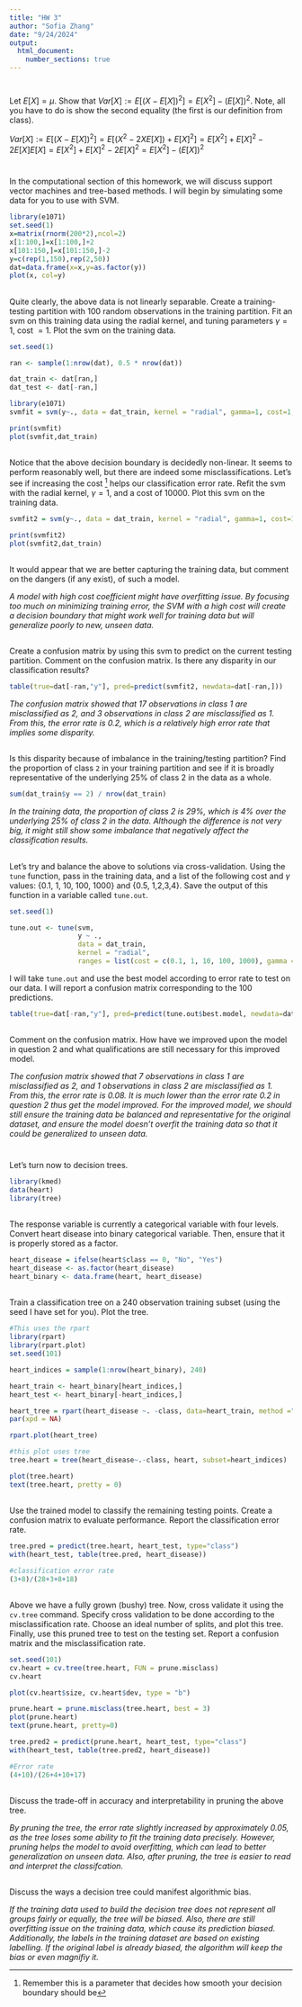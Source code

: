 ```yaml
---
title: "HW 3"
author: "Sofia Zhang"
date: "9/24/2024"
output: 
  html_document:
    number_sections: true
---
```


#

Let $E[X] = \mu$.  Show that $Var[X] := E[(X-E[X])^2] = E[X^2]-(E[X])^2$.  Note, all you have to do is show the second equality (the first is our definition from class). 

$Var[X] := E[(X-E[X])^2] = E[(X^2-2XE[X])+ E[X]^2] =  E[X^2] + E[X]^2 -2E[X]E[X] = E[X^2] + E[X]^2 - 2E[X]^2 = E[X^2]-(E[X])^2$

# 

In the computational section of this homework, we will discuss support vector machines and tree-based methods.  I will begin by simulating some data for you to use with SVM. 

```r
library(e1071)
set.seed(1) 
x=matrix(rnorm(200*2),ncol=2)
x[1:100,]=x[1:100,]+2
x[101:150,]=x[101:150,]-2
y=c(rep(1,150),rep(2,50))
dat=data.frame(x=x,y=as.factor(y))
plot(x, col=y)
```


##

Quite clearly, the above data is not linearly separable.  Create a training-testing partition with 100 random observations in the training partition.  Fit an svm on this training data using the radial kernel, and tuning parameters $\gamma=1$, cost $=1$.  Plot the svm on the training data.  

```r
set.seed(1)

ran <- sample(1:nrow(dat), 0.5 * nrow(dat))

dat_train <- dat[ran,]
dat_test <- dat[-ran,]

library(e1071)
svmfit = svm(y~., data = dat_train, kernel = "radial", gamma=1, cost=1, scale=FALSE)

print(svmfit)
plot(svmfit,dat_train)
```

##

Notice that the above decision boundary is decidedly non-linear.  It seems to perform reasonably well, but there are indeed some misclassifications.  Let's see if increasing the cost ^[Remember this is a parameter that decides how smooth your decision boundary should be] helps our classification error rate.  Refit the svm with the radial kernel, $\gamma=1$, and a cost of 10000.  Plot this svm on the training data. 

```r
svmfit2 = svm(y~., data = dat_train, kernel = "radial", gamma=1, cost=10000, scale=FALSE)

print(svmfit2)
plot(svmfit2,dat_train)
```

##

It would appear that we are better capturing the training data, but comment on the dangers (if any exist), of such a model. 

*A model with high cost coefficient might have overfitting issue. By focusing too much on minimizing training error, the SVM with a high cost will create a decision boundary that might work well for training data but will generalize poorly to new, unseen data.*

##

Create a confusion matrix by using this svm to predict on the current testing partition.  Comment on the confusion matrix.  Is there any disparity in our classification results?    

```r
table(true=dat[-ran,"y"], pred=predict(svmfit2, newdata=dat[-ran,]))
```

*The confusion matrix showed that 17 observations in class 1 are misclassified as 2, and 3 observations in class 2 are misclassified as 1. From this, the error rate is 0.2, which is a relatively high error rate that implies some disparity. *

##

Is this disparity because of imbalance in the training/testing partition?  Find the proportion of class `2` in your training partition and see if it is broadly representative of the underlying 25\% of class 2 in the data as a whole.  

```r
sum(dat_train$y == 2) / nrow(dat_train)
```

*In the training data, the proportion of class 2 is 29%, which is 4% over the underlying 25% of class 2 in the data. Although the difference is not very big, it might still show some imbalance that negatively affect the classification results.*

##

Let's try and balance the above to solutions via cross-validation.  Using the `tune` function, pass in the training data, and a list of the following cost and $\gamma$ values: {0.1, 1, 10, 100, 1000} and {0.5, 1,2,3,4}.  Save the output of this function in a variable called `tune.out`.  

```r
set.seed(1)

tune.out <- tune(svm, 
                 y ~ ., 
                 data = dat_train, 
                 kernel = "radial", 
                 ranges = list(cost = c(0.1, 1, 10, 100, 1000), gamma = c(0.5, 1, 2, 3, 4)))
```

I will take `tune.out` and use the best model according to error rate to test on our data.  I will report a confusion matrix corresponding to the 100 predictions.  


```r
table(true=dat[-ran,"y"], pred=predict(tune.out$best.model, newdata=dat[-ran,]))
```

##

Comment on the confusion matrix.  How have we improved upon the model in question 2 and what qualifications are still necessary for this improved model.  

*The confusion matrix showed that 7 observations in class 1 are misclassified as 2, and 1 observations in class 2 are misclassified as 1. From this, the error rate is 0.08. It is much lower than the error rate 0.2 in question 2 thus get the model improved. For the improved model, we should still ensure the training data be balanced and representative for the original dataset, and ensure the model doesn't overfit the training data so that it could be generalized to unseen data.*

# 
Let's turn now to decision trees.  

```r
library(kmed)
data(heart)
library(tree)
```

## 

The response variable is currently a categorical variable with four levels.  Convert heart disease into binary categorical variable.  Then, ensure that it is properly stored as a factor. 

```r
heart_disease = ifelse(heart$class == 0, "No", "Yes")
heart_disease <- as.factor(heart_disease)
heart_binary <- data.frame(heart, heart_disease)
```

## 

Train a classification tree on a 240 observation training subset (using the seed I have set for you).  Plot the tree.  

```r
#This uses the rpart
library(rpart)
library(rpart.plot)
set.seed(101)

heart_indices = sample(1:nrow(heart_binary), 240)

heart_train <- heart_binary[heart_indices,]
heart_test <- heart_binary[-heart_indices,]

heart_tree = rpart(heart_disease ~. -class, data=heart_train, method ="class")
par(xpd = NA)

rpart.plot(heart_tree)
```

```r
#this plot uses tree 
tree.heart = tree(heart_disease~.-class, heart, subset=heart_indices)

plot(tree.heart)
text(tree.heart, pretty = 0)
```


## 

Use the trained model to classify the remaining testing points.  Create a confusion matrix to evaluate performance.  Report the classification error rate.  

```r
tree.pred = predict(tree.heart, heart_test, type="class")
with(heart_test, table(tree.pred, heart_disease))
```

```r
#classification error rate
(3+8)/(28+3+8+18)
```

##  

Above we have a fully grown (bushy) tree.  Now, cross validate it using the `cv.tree` command.  Specify cross validation to be done according to the misclassification rate.  Choose an ideal number of splits, and plot this tree.  Finally, use this pruned tree to test on the testing set.  Report a confusion matrix and the misclassification rate.  

```r
set.seed(101)
cv.heart = cv.tree(tree.heart, FUN = prune.misclass)
cv.heart
```
```r
plot(cv.heart$size, cv.heart$dev, type = "b")
```

```r
prune.heart = prune.misclass(tree.heart, best = 3)
plot(prune.heart)
text(prune.heart, pretty=0)
```
```r
tree.pred2 = predict(prune.heart, heart_test, type="class")
with(heart_test, table(tree.pred2, heart_disease))
```

```r
#Error rate
(4+10)/(26+4+10+17)
```

##

Discuss the trade-off in accuracy and interpretability in pruning the above tree. 

*By pruning the tree, the error rate slightly increased by approximately 0.05, as the tree loses some ability to fit the training data precisely. However, pruning helps the model to avoid overfitting, which can lead to better generalization on unseen data. Also, after pruning, the tree is easier to read and interpret the classifcation.*

## 

Discuss the ways a decision tree could manifest algorithmic bias.  

*If the training data used to build the decision tree does not represent all groups fairly or equally, the tree will be biased. Also, there are still overfitting issue on the training data, which cause its prediction biased. Additionally, the labels in the training dataset are based on existing labelling. If the original label is already biased, the algorithm will keep the bias or even magnifiy it.*